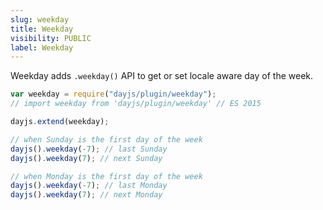 ```yaml
---
slug: weekday
title: Weekday
visibility: PUBLIC
label: Weekday
---
```


Weekday adds `.weekday()` API to get or set locale aware day of the week.

```javascript
var weekday = require("dayjs/plugin/weekday");
// import weekday from 'dayjs/plugin/weekday' // ES 2015

dayjs.extend(weekday);

// when Sunday is the first day of the week
dayjs().weekday(-7); // last Sunday
dayjs().weekday(7); // next Sunday

// when Monday is the first day of the week
dayjs().weekday(-7); // last Monday
dayjs().weekday(7); // next Monday
```